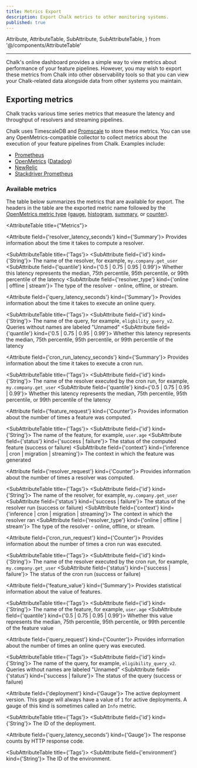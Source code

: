 ```yaml
---
title: Metrics Export
description: Export Chalk metrics to other monitoring systems.
published: true
---
```


  Attribute,
  AttributeTable,
  SubAttribute,
  SubAttributeTable,
} from '@/components/AttributeTable'

---

Chalk's online dashboard provides a simple way to view
metrics about performance of your feature pipelines.
However, you may wish to export these metrics from Chalk
into other observability tools so that you can view
your Chalk-related data alongside data from other
systems you maintain.

## Exporting metrics

Chalk tracks various time series metrics that measure the latency and throughput of resolvers and
streaming pipelines.

Chalk uses TimescaleDB and [Promscale](https://github.com/timescale/promscale) to store these metrics. You can use any
OpenMetrics-compatible collector to collect metrics about the execution of your feature pipelines
from Chalk. Examples include:

- [Prometheus](https://prometheus.io/)
- [OpenMetrics](https://openmetrics.io/) ([Datadog](/docs/datadog))
- [NewRelic](https://docs.newrelic.com/docs/infrastructure/prometheus-integrations/get-started/send-prometheus-metric-data-new-relic/)
- [Stackdriver Prometheus](https://cloud.google.com/stackdriver/docs/managed-prometheus)

### Available metrics

The table below summarizes the metrics that are available for export.
The headers in the table are the exported metric name followed by the
[OpenMetrics metric type](https://prometheus.io/docs/concepts/metric_types/)
([gauge](https://prometheus.io/docs/concepts/metric_types/#gauge),
[histogram](https://prometheus.io/docs/concepts/metric_types/#histogram),
[summary](https://prometheus.io/docs/concepts/metric_types/#summary), or
[counter](https://prometheus.io/docs/concepts/metric_types/#counter)).

<AttributeTable title={"Metrics"}>

<Attribute field={'resolver_latency_seconds'} kind={'Summary'}>
Provides information about the time it takes to compute a resolver.

<SubAttributeTable title={'Tags'}>
  <SubAttribute field={'id'} kind={'String'}>
    The name of the resolver, for example, <code>my.company.get_user</code>
  </SubAttribute>
  <SubAttribute field={'quantile'} kind={'0.5 | 0.75 | 0.95 | 0.99'}>
    Whether this latency represents the median, 75th percentile, 95th percentile, or 99th percentile
    of the latency
  </SubAttribute>
  <SubAttribute field={'resolver_type'} kind={'online | offline | stream'}>
    The type of the resolver - online, offline, or stream.
  </SubAttribute>
</SubAttributeTable>

</Attribute>

<Attribute field={'query_latency_seconds'} kind={'Summary'}>
Provides information about the time it takes to execute an online query.

<SubAttributeTable title={'Tags'}>
  <SubAttribute field={'id'} kind={'String'}>
    The name of the query, for example, <code>eligbility_query_v2</code>. Queries without names are
    labeled "Unnamed"
  </SubAttribute>
  <SubAttribute field={'quantile'} kind={'0.5 | 0.75 | 0.95 | 0.99'}>
    Whether this latency represents the median, 75th percentile, 95th percentile, or 99th percentile
    of the latency
  </SubAttribute>
</SubAttributeTable>

</Attribute>

<Attribute field={'cron_run_latency_seconds'} kind={'Summary'}>
Provides information about the time it takes to execute a cron run.

<SubAttributeTable title={'Tags'}>
  <SubAttribute field={'id'} kind={'String'}>
    The name of the resolver executed by the cron run, for example, <code>my.company.get_user</code>
  </SubAttribute>
  <SubAttribute field={'quantile'} kind={'0.5 | 0.75 | 0.95 | 0.99'}>
    Whether this latency represents the median, 75th percentile, 95th percentile, or 99th percentile
    of the latency
  </SubAttribute>
</SubAttributeTable>

</Attribute>

<Attribute field={'feature_request'} kind={'Counter'}>
Provides information about the number of times a feature was computed.

<SubAttributeTable title={'Tags'}>
  <SubAttribute field={'id'} kind={'String'}>
    The name of the feature, for example, <code>user.age</code>
  </SubAttribute>
  <SubAttribute field={'status'} kind={'success | failure'}>
    The status of the computed feature (success or failure)
  </SubAttribute>
  <SubAttribute field={'context'} kind={'inference | cron | migration | streaming'}>
    The context in which the feature was generated
  </SubAttribute>
</SubAttributeTable>

</Attribute>

<Attribute field={'resolver_request'} kind={'Counter'}>
Provides information about the number of times a resolver was computed.

<SubAttributeTable title={'Tags'}>
  <SubAttribute field={'id'} kind={'String'}>
    The name of the resolver, for example, <code>my.company.get_user</code>
  </SubAttribute>
  <SubAttribute field={'status'} kind={'success | failure'}>
    The status of the resolver run (success or failure)
  </SubAttribute>
  <SubAttribute field={'context'} kind={'inference | cron | migration | streaming'}>
    The context in which the resolver ran
  </SubAttribute>
  <SubAttribute field={'resolver_type'} kind={'online | offline | stream'}>
    The type of the resolver - online, offline, or stream.
  </SubAttribute>
</SubAttributeTable>

</Attribute>

<Attribute field={'cron_run_request'} kind={'Counter'}>
Provides information about the number of times a cron run was executed.

<SubAttributeTable title={'Tags'}>
  <SubAttribute field={'id'} kind={'String'}>
    The name of the resolver executed by the cron run, for example, <code>my.company.get_user</code>
  </SubAttribute>
  <SubAttribute field={'status'} kind={'success | failure'}>
    The status of the cron run (success or failure)
  </SubAttribute>
</SubAttributeTable>

</Attribute>

<Attribute field={'feature_value'} kind={'Summary'}>
Provides statistical information about the value of features.

<SubAttributeTable title={'Tags'}>
  <SubAttribute field={'id'} kind={'String'}>
    The name of the feature, for example, <code>user.age</code>
  </SubAttribute>
  <SubAttribute field={'quantile'} kind={'0.5 | 0.75 | 0.95 | 0.99'}>
    Whether this value represents the median, 75th percentile, 95th percentile, or 99th percentile
    of the feature value
  </SubAttribute>
</SubAttributeTable>

</Attribute>

<Attribute field={'query_request'} kind={'Counter'}>
Provides information about the number of times an online query was executed.

<SubAttributeTable title={'Tags'}>
  <SubAttribute field={'id'} kind={'String'}>
    The name of the query, for example, <code>eligibility_query_v2</code>. Queries without names are
    labeled "Unnamed"
  </SubAttribute>
  <SubAttribute field={'status'} kind={'success | failure'}>
    The status of the query (success or failure)
  </SubAttribute>
</SubAttributeTable>

</Attribute>

<Attribute field={'deployment'} kind={'Gauge'}>
The active deployment version. This gauge will always have a value of <code>1</code> for active deployments.
A gauge of this kind is sometimes called an <code>Info</code> metric.

<SubAttributeTable title={'Tags'}>
  <SubAttribute field={'id'} kind={'String'}>
    The ID of the deployment.
  </SubAttribute>
</SubAttributeTable>

</Attribute>

<Attribute field={'query_latency_seconds'} kind={'Gauge'}>
The response counts by HTTP response code.

<SubAttributeTable title={'Tags'}>
  <SubAttribute field={'environment'} kind={'String'}>
    The ID of the environment.
  </SubAttribute>
</SubAttributeTable>

</Attribute>

</AttributeTable>
